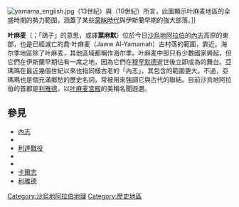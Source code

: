 [[File:yamama_english.jpg|thumb]]（13世紀）與{{tsl|en|Abū Muhammad al-Hasan al-Hamdānī|哈姆丹尼}}（10世紀）所言，此圖顯示叶麻麦地區的全盛時期的勢力範圍，涵蓋了某些[[蒙昧時代|蒙昧時代]]與伊斯蘭早期的強大部落。]]

'''叶麻麦'''（{{lang-ar|اليمامة}}；「鴿子」的意思，或譯'''葉麻默'''）位於今日[[沙烏地阿拉伯|沙烏地阿拉伯]]的[[內志|內志]]高原的東部，也是已經滅亡的喬·叶麻麦（Jaww Al-Yamamah）古村落的範圍，靠近{{tsl|en|Al-Kharj|海尔季}}。海尔季地區除了叶麻麦，其他區域都稱作海尔季。叶麻麦中部只有少數國家興起，但它們在伊斯蘭早期佔有一席之地，因為它們在[[穆罕默德|穆罕默德]]逝世後立即成為{{tsl|en|Ridda Wars|里达战争}}的舞台。亞瑪瑪在最近幾個世紀以來也指同樣古老的「內志」，其包含的範圍更大。不過，亞瑪瑪也是個充滿鄉愁的歷史名詞，常被用來強調它與古代的聯結。目前沙烏地阿拉伯的首都是[[利雅德|利雅德]]，以[[亞瑪瑪宮殿|叶麻麦宮殿]]的美稱名聞遐邇。

== 參見 ==

* [[內志|內志]]
* {{tsl|en|Kindah|肯德}}
* [[利達戰役|利達戰役]]
* {{tsl|en|Musaylima|穆賽利邁}}
* {{tsl|en|Banu Ukhaidhir|班努·烏海希爾}}
* [[卡爾志|卡爾志]]
* [[利雅德|利雅德]]

{{SaudiArabia-geo-stub}}

[[Category:沙烏地阿拉伯地理|Category:沙烏地阿拉伯地理]]
[[Category:歷史地區|Category:歷史地區]]